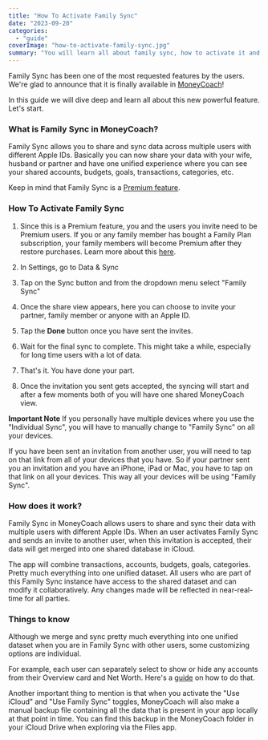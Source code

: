 ```yaml
---
title: "How To Activate Family Sync"
date: "2023-09-20"
categories: 
  - "guide"
coverImage: "how-to-activate-family-sync.jpg"
summary: "You will learn all about family sync, how to activate it and more."
---
```

Family Sync has been one of the most requested features by the users. We're glad to announce that it is finally available in [MoneyCoach](/)!

In this guide we will dive deep and learn all about this new powerful feature. Let's start.

### What is Family Sync in MoneyCoach?

Family Sync allows you to share and sync data across multiple users with different Apple IDs. Basically you can now share your data with your wife, husband or partner and have one unified experience where you can see your shared accounts, budgets, goals, transactions, categories, etc.

Keep in mind that Family Sync is a [Premium feature](/features).

### How To Activate Family Sync

1. Since this is a Premium feature, you and the users you invite need to be Premium users. If you or any family member has bought a Family Plan subscription, your family members will become Premium after they restore purchases. Learn more about this [here](https://support.apple.com/en-us/HT201088).

2. In Settings, go to Data & Sync

3. Tap on the Sync button and from the dropdown menu select "Family Sync"

4. Once the share view appears, here you can choose to invite your partner, family member or anyone with an Apple ID.

5. Tap the **Done** button once you have sent the invites.

6. Wait for the final sync to complete. This might take a while, especially for long time users with a lot of data.

7. That's it. You have done your part. 

8. Once the invitation you sent gets accepted, the syncing will start and after a few moments both of you will have one shared MoneyCoach view.

**Important Note**
If you personally have multiple devices where you use the "Individual Sync", you will have to manually change to "Family Sync" on all your devices.

If you have been sent an invitation from another user, you will need to tap on that link from all of your devices that you have. So if your partner sent you an invitation and you have an iPhone, iPad or Mac, you have to tap on that link on all your devices. This way all your devices will be using "Family Sync".

### How does it work?

Family Sync in MoneyCoach allows users to share and sync their data with multiple users with different Apple IDs. When an user activates Family Sync and sends an invite to another user, when this invitation is accepted, their data will get merged into one shared database in iCloud.

The app will combine transactions, accounts, budgets, goals, categories. Pretty much everything into one unified dataset. All users who are part of this Family Sync instance have access to the shared dataset and can modify it collaboratively. Any changes made will be reflected in near-real-time for all parties.

### Things to know

Although we merge and sync pretty much everything into one unified dataset when you are in Family Sync with other users, some customizing options are individual. 

For example, each user can separately select to show or hide any accounts from their Overview card and Net Worth. Here's a [guide](/guides/how-to-show-hide-accounts) on how to do that.

Another important thing to mention is that when you activate the "Use iCloud" and "Use Family Sync" toggles, MoneyCoach will also make a manual backup file containing all the data that is present in your app locally at that point in time. You can find this backup in the MoneyCoach folder in your iCloud Drive when exploring via the Files app.
